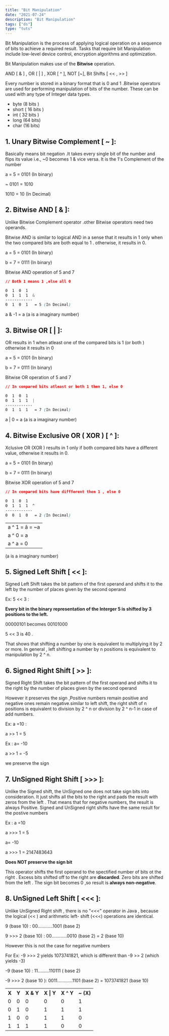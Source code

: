 ```yaml
---
title: "Bit Manipulation"
date: "2021-07-24"
description: "Bit Manipulation"
tags: ["ds"]
type: "tuts"
---
```


Bit Manipulation is the process of applying logical operation on a sequence of bits to achieve a required result.
Tasks that require bit Manipulation include low-level device control, encryption algorithms and optimization.

Bit Manipulation makes use of the <strong>Bitwise</strong> operation.

AND [ & ] , OR [ | ] , XOR [ ^ ], NOT [~], Bit Shifts [ << , >> ]

Every number is stored in a binary format that is 0 and 1 .Bitwise operators are used for performing manipulation of bits of the number.
These can be used with any type of Integer data types.

- byte (8 bits )
- short ( 16 bits )
- int ( 32 bits )
- long (64 bits)
- char (16 bits)

## 1. Unary Bitwise Complement [ ~ ]:

Basically means bit negation .It takes every single bit of the number and flips its value i.e., ~0 becomes 1 & vice versa. It is the 1's Complement of the number

a = 5 = 0101 (In binary)

~ 0101 = 1010

1010 = 10 (In Decimal)

## 2. Bitwise AND [ & ]:

Unlike Bitwise Complement operator .other Bitwise operators need two operands.

Bitwise AND is similar to logical AND in a sense that it results in 1 only when the two compared bits are both equal to 1 . otherwise, it results in 0.

a = 5 = 0101 (In binary)

b = 7 = 0111 (In binary)

Bitwise AND operation of 5 and 7

```css file=index.css show=false
// Both 1 means 1 ,else all 0

0  1  0  1
0  1  1  1  &
------------
0  1  0  1   = 5 (In Decimal)
```

<Callouts name="success ">a & -1 = a (a is a imaginary number)</Callouts>

## 3. Bitwise OR [ | ]:

OR results in 1 when atleast one of the compared bits is 1 (or both ) otherwise it results in 0

a = 5 = 0101 (In binary)

b = 7 = 0111 (In binary)

Bitwise OR operation of 5 and 7

```css file=index.css show=false
// In compared bits atleast or both 1 then 1, else 0

0  1  0  1
0  1  1  1  |
------------
0  1  1  1   = 7 (In Decimal)
```

<Callouts name="success ">a | 0 = a (a is a imaginary number)</Callouts>

## 4. Bitwise Exclusive OR ( XOR ) [ ^ ]:

Xclusive OR (XOR ) results in 1 only if both compared bits have a different value, otherwise it results in 0.

a = 5 = 0101 (In binary)

b = 7 = 0111 (In binary)

Bitwise XOR operation of 5 and 7

```css file=index.css show=false
// In compared bits have diffferent then 1 , else 0

0  1  0  1
0  1  1  1  ^
------------
0  0  1  0   = 2 (In Decimal)
```

<Callouts name="success ">
  <table>
    <tr>
      <td>a ^ 1 = ā = ~a </td>
    </tr>
    <tr>
      <td>a ^ 0 = a </td>
    </tr>
    <tr>
      <td>a ^ a = 0 </td>
    </tr>
  </table>
  (a is a imaginary number)
</Callouts>

## 5. Signed Left Shift [ << ]:

Signed Left Shift takes the bit pattern of the first operand and shifts it to the left by the number of places
given by the second operand

Ex: 5 << 3 :

<strong>
  Every bit in the binary representation of the Interger 5 is shifted by 3
  positions to the left.
</strong>

00000101 becomes 00101000

5 << 3 is 40 .

That shows that shifting a number by one is equivalent to multiplying it by 2 or more.
In general , left shifting a number by n positions is equivalent to manipulation by 2 ^ n.

## 6. Signed Right Shift [ >> ]:

Signed Right Shift takes the bit pattern of the first operand and shifts it to the right by the number of places
given by the second operand

However it preserves the sign ,Positive numbers remain positive and negative ones remain negative.similar to left shift,
the right shift of n positions is equivalent to division by 2 ^ n or division by 2 ^ n-1 in case of add numbers.

Ex: a =10 :

a >> 1 = 5

Ex : a= -10

a >> 1 = -5

we preserve the sign

## 7. UnSigned Right Shift [ >>> ]:

Unlike the Signed shift, the UnSigned one does not take sign bits into consideration. It just shifts all the bits to the right and pads the result with zeros
from the left . That means that for negative numbers, the result is always Positive. Signed and UnSigned right shifts have the same result for the postive numbers

Ex : a =10

a >>> 1 = 5

a= -10

a >>> 1 = 2147483643

<strong>Does NOT preserve the sign bit </strong>

This operator shifts the first operand to the spectified number of bits ot the right . Excess bits shifted off to the right are <strong>discarded</strong>. Zero bits are shifted from the left . The sign bit becomes 0 ,so result is <strong>always non-negative</strong>.

## 8. UnSigned Left Shift [ <<< ]:

Unlike UnSigned Right shift , there is no "<<<" operator in Java , because the logical (<< ) and arithmetic left- shift (<<<) operations are identical.

9 (base 10) : 00............1001 (base 2)

9 >>> 2 (base 10) : 00............0010 (base 2) = 2 (base 10)

However this is not the case for negative numbers

For Ex: -9 >>> 2 yields 1073741821, which is different than -9 >> 2 (which yields -3)

-9 (base 10) : 11.........110111 ( base 2)

-9 >>> 2 (base 10 ): 0011............1101 (base 2) = 1073741821 (base 10)

<table class="table-space table-border">
  <tr>
    <th>X</th>
    <th>Y</th>
    <th>X & Y</th>
    <th>X | Y</th>
    <th>X ^ Y</th>
    <th>~ (X) </th>

  </tr>
  <tr>
    <td>0</td>
    <td>0</td>
    <td>0</td>
    <td>0</td>
    <td>0</td>
    <td>1</td>
  </tr>
   <tr>
    <td>0</td>
    <td>1</td>
    <td>0</td>
    <td>1</td>
    <td>1</td>
    <td>1</td>
  </tr>
   <tr>
    <td>1</td>
    <td>0</td>
    <td>0</td>
    <td>1</td>
    <td>1</td>
    <td>0</td>
  </tr>
   <tr>
    <td>1</td>
    <td>1</td>
    <td>1</td>
    <td>1</td>
    <td>0</td>
    <td>0</td>
  </tr>

</table>
